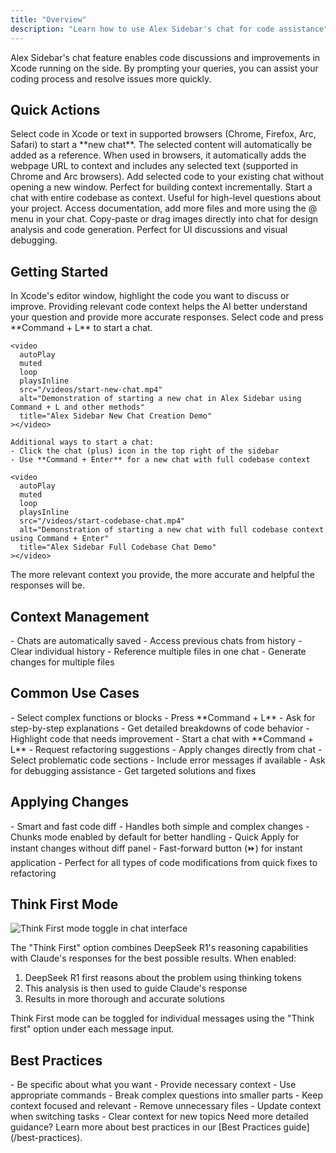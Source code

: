 ```yaml
---
title: "Overview"
description: "Learn how to use Alex Sidebar's chat for code assistance"
---
```


Alex Sidebar's chat feature enables code discussions and improvements in Xcode running on the side. By prompting your queries, you can assist your coding process and resolve issues more quickly.

## Quick Actions

<CardGroup cols={2}>
  <Card title="Command + L" icon="message-bot">
    Select code in Xcode or text in supported browsers (Chrome, Firefox, Arc, Safari) to start a **new chat**. The selected content will automatically be added as a reference.
  </Card>

  <Card title="Browser Integration" icon="globe">
    When used in browsers, it automatically adds the webpage URL to context and includes any selected text (supported in Chrome and Arc browsers).
  </Card>

  <Card title="Command + Shift + L" icon="plus">
    Add selected code to your existing chat without opening a new window. Perfect for building context incrementally.
  </Card>

  <Card title="Command + Enter" icon="code">
    Start a chat with entire codebase as context. Useful for high-level questions
    about your project.
  </Card>

  <Card title="@ Commands" icon="at" href="/commands">
    Access documentation, add more files and more using the @ menu in your chat.
  </Card>

  <Card title="Image Support" icon="image" href="/image-to-code">
    Copy-paste or drag images directly into chat for design analysis and code generation. Perfect for UI discussions and visual debugging.
  </Card>
</CardGroup>

## Getting Started

<Steps>
  <Step title="Select Code">
    In Xcode's editor window, highlight the code you want to discuss or improve.
    <Note>
      Providing relevant code context helps the AI better understand your
      question and provide more accurate responses.
    </Note>
  </Step>

  <Step title="Start Chat">
    Select code and press **Command + L** to start a chat.

    <video
      autoPlay
      muted
      loop
      playsInline
      src="/videos/start-new-chat.mp4"
      alt="Demonstration of starting a new chat in Alex Sidebar using Command + L and other methods"
      title="Alex Sidebar New Chat Creation Demo"
    ></video>

    Additional ways to start a chat:
    - Click the chat (plus) icon in the top right of the sidebar 
    - Use **Command + Enter** for a new chat with full codebase context

    <video
      autoPlay
      muted
      loop
      playsInline
      src="/videos/start-codebase-chat.mp4"
      alt="Demonstration of starting a new chat with full codebase context using Command + Enter"
      title="Alex Sidebar Full Codebase Chat Demo"
    ></video>
  </Step>

  <Step title="Add Context">
    <Note>
      The more relevant context you provide, the more accurate and helpful the
      responses will be.
    </Note>
  </Step>
</Steps>

## Context Management

<CardGroup cols={2}>
  <Card title="History Management" icon="clock-rotate-left" href="/chat/history">
    - Chats are automatically saved
    - Access previous chats from history
    - Clear individual history
  </Card>

  <Card title="Multi-File Support" icon="folder-tree">
    - Reference multiple files in one chat
    - Generate changes for multiple files
  </Card>
</CardGroup>

## Common Use Cases

<AccordionGroup>
  <Accordion title="Code Understanding">
    - Select complex functions or blocks
    - Press **Command + L**
    - Ask for step-by-step explanations
    - Get detailed breakdowns of code behavior
  </Accordion>

  <Accordion title="Refactoring Assistance">
    - Highlight code that needs improvement
    - Start a chat with **Command + L**
    - Request refactoring suggestions
    - Apply changes directly from chat
</Accordion>

  <Accordion title="Bug Resolution">
    - Select problematic code sections
    - Include error messages if available
    - Ask for debugging assistance
    - Get targeted solutions and fixes
  </Accordion>
</AccordionGroup>

## Applying Changes

<Card title="Apply" icon="bolt">
  - Smart and fast code diff
  - Handles both simple and complex changes
  - Chunks mode enabled by default for better handling
  - Quick Apply for instant changes without diff panel
  - Fast-forward button (⏩) for instant application
  - Perfect for all types of code modifications from quick fixes to refactoring
</Card>

## Think First Mode

<Frame>
  <img
    src="/images/think-first-mode.png"
    alt="Think First mode toggle in chat interface"
  />
</Frame>

The "Think First" option combines DeepSeek R1's reasoning capabilities with Claude's responses for the best possible results. When enabled:

1. DeepSeek R1 first reasons about the problem using thinking tokens
2. This analysis is then used to guide Claude's response
3. Results in more thorough and accurate solutions

<Note>
  Think First mode can be toggled for individual messages using the "Think first" option under each message input.
</Note>

## Best Practices

<CardGroup cols={2}>
  <Card title="Writing Effective Prompts" icon="pencil" href="/chat/best-practices#writing-effective-prompts">
    - Be specific about what you want
    - Provide necessary context
    - Use appropriate commands
    - Break complex questions into smaller parts
  </Card>

  <Card title="Managing Context" icon="layer-group" href="/chat/best-practices#managing-context">
    - Keep context focused and relevant
    - Remove unnecessary files
    - Update context when switching tasks
    - Clear context for new topics
  </Card>
</CardGroup>

<Note>
  Need more detailed guidance? Learn more about best practices in our [Best Practices guide](/best-practices).
</Note>

